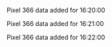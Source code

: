 Pixel 366 data added for 16:20:00

Pixel 366 data added for 16:21:00

Pixel 366 data added for 16:22:00

